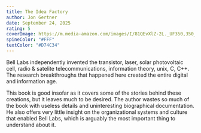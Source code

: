 ```yaml
---
title: The Idea Factory
author: Jon Gertner
date: September 24, 2025
rating: 5
coverImage: https://m.media-amazon.com/images/I/81QEvXlZ-2L._UF350,350_QL50_.jpg
spineColor: "#FFF"
textColor: "#D74C34"
---
```


Bell Labs independently invented the transistor, laser, solar photovoltaic cell, radio & satelite telecommunications, information theory, unix, C, C++. The research breakthroughs that happened here created the entire digital and information age.

This book is good insofar as it covers some of the stories behind these creations, but it leaves much to be desired. The author wastes so much of the book with useless details and uninteresting biographical documentation. He also offers very little insight on the organizational systems and culture that enabled Bell Labs, which is arguably the most important thing to understand about it.
